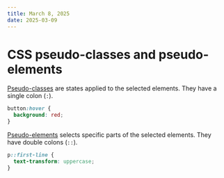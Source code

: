 ```yaml
---
title: March 8, 2025
date: 2025-03-09
---
```


# CSS pseudo-classes and pseudo-elements

[Pseudo-classes](https://developer.mozilla.org/en-US/docs/Web/CSS/Pseudo-classes) are states applied to the selected elements. They have a single colon (`:`).

```css
button:hover {
  background: red;
}
```

[Pseudo-elements](https://developer.mozilla.org/en-US/docs/Web/CSS/Pseudo-elements) selects specific parts of the selected elements. They have double colons (`::`).

```css
p::first-line {
  text-transform: uppercase;
}
```


